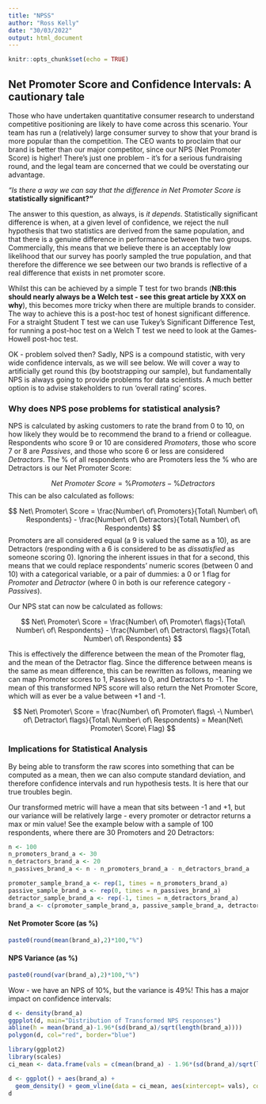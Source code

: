 ```yaml
---
title: "NPSS"
author: "Ross Kelly"
date: "30/03/2022"
output: html_document
---
```


```r
knitr::opts_chunk$set(echo = TRUE)
```

## Net Promoter Score and Confidence Intervals: A cautionary tale

Those who have undertaken quantitative consumer research to understand competitive positioning are likely to have come across this scenario. Your team has run a (relatively) large consumer survey to show that your brand is more popular than the competition. The CEO wants to proclaim that our brand is better than our major competitor, since our NPS (Net Promoter Score) is higher! There's just one problem - it's for a serious fundraising round, and the legal team are concerned that we could be overstating our advantage. 

_"Is there a way we can say that the difference in Net Promoter Score is_ __statistically significant?"__

The answer to this question, as always, is _it depends_. 
Statistically significant difference is when, at a given level of confidence, we reject the null hypothesis that two statistics are derived from the same population, and that there is a genuine difference in performance between the two groups. 
Commercially, this means that we believe there is an acceptably low likelihood that our survey has poorly sampled the true population, and that therefore the difference we see between our two brands is reflective of a real difference that exists in net promoter score.

Whilst this can be achieved by a simple T test for two brands (**NB:this should nearly always be a Welch test - see this great article by XXX on why**), this becomes more tricky when there are multiple brands to consider. The way to achieve this is a post-hoc test of honest significant difference. For a straight Student T test we can use Tukey's Significant Difference Test, for running a post-hoc test on a Welch T test we need to look at the Games-Howell post-hoc test.

OK - problem solved then? Sadly, NPS is a compound statistic, with very wide confidence intervals, as we will see below. We will cover a way to artificially get round this (by bootstrapping our sample), but fundamentally NPS is always going to provide problems for data scientists. A much better option is to advise stakeholders to run 'overall rating' scores.


### Why does NPS pose problems for statistical analysis?

NPS is calculated by asking customers to rate the brand from 0 to 10, on how likely they would be to recommend the brand to a friend or colleague. Respondents who score 9 or 10 are considered _Promoters_, those who score 7 or 8 are _Passives_, and those who score 6 or less are considered _Detractors_. The % of all respondents who are Promoters less the % who are Detractors is our Net Promoter Score:

$$ 
Net\ Promoter\ Score = \% Promoters - \% Detractors
$$
This can be also calculated as follows:

$$
Net\ Promoter\ Score = \frac{Number\ of\ Promoters}{Total\ Number\ of\ Respondents} - \frac{Number\ of\ Detractors}{Total\ Number\ of\ Respondents} 
$$
Promoters are all considered equal (a 9 is valued the same as a 10), as are Detractors (responding with a 6 is considered to be as _dissatisfied_ as someone scoring 0). Ignoring the inherent issues in that for a second, this means that we could replace respondents' numeric scores (between 0 and 10) with a categorical variable, or a pair of dummies: a 0 or 1 flag for _Promoter_ and _Detractor_ (where 0 in both is our reference category - _Passives_).

Our NPS stat can now be calculated as follows:

$$
Net\ Promoter\ Score = \frac{Number\ of\ Promoter\ flags}{Total\ Number\ of\ Respondents} - \frac{Number\ of\ Detractors\ flags}{Total\ Number\ of\ Respondents} 
$$

This is effectively the difference between the mean of the Promoter flag, and the mean of the Detractor flag. Since the difference between means is the same as mean difference, this can be rewritten as follows, meaning we can map Promoter scores to 1, Passives to 0, and Detractors to -1. The mean of this transformed NPS score will also return the Net Promoter Score, which will as ever be a value between +1 and -1.

$$
Net\ Promoter\ Score = \frac{Number\ of\ Promoter\ flags\ -\ Number\ of\ Detractor\ flags}{Total\ Number\ of\ Respondents} = Mean(Net\ Promoter\ Score\ Flag)
$$

### Implications for Statistical Analysis

By being able to transform the raw scores into something that can be computed as a mean, then we can also compute standard deviation, and therefore confidence intervals and run hypothesis tests. It is here that our true troubles begin. 

Our transformed metric will have a mean that sits between -1 and +1, but our variance will be relatively large - every promoter or detractor returns a max or min value! See the example below with a sample of 100 respondents, where there are 30 Promoters and 20 Detractors:

```r
n <- 100
n_promoters_brand_a <- 30
n_detractors_brand_a <- 20
n_passives_brand_a <- n - n_promoters_brand_a - n_detractors_brand_a

promoter_sample_brand_a <- rep(1, times = n_promoters_brand_a)
passive_sample_brand_a <- rep(0, times = n_passives_brand_a)
detractor_sample_brand_a <- rep(-1, times = n_detractors_brand_a)
brand_a <- c(promoter_sample_brand_a, passive_sample_brand_a, detractor_sample_brand_a)
```

#### Net Promoter Score (as %)

```r
paste0(round(mean(brand_a),2)*100,"%")
```

#### NPS Variance (as %)

```r
paste0(round(var(brand_a),2)*100,"%")
```

Wow - we have an NPS of 10%, but the variance is 49%! This has a major impact on confidence intervals:

```r
d <- density(brand_a)
ggpplot(d, main="Distribution of Transformed NPS responses") 
abline(h = mean(brand_a)-1.96*(sd(brand_a)/sqrt(length(brand_a))))
polygon(d, col="red", border="blue")
```

```r
library(ggplot2)
library(scales)
ci_mean <- data.frame(vals = c(mean(brand_a) - 1.96*(sd(brand_a)/sqrt(length(brand_a))), mean(brand_a), mean(brand_a) + 1.96*(sd(brand_a)/sqrt(length(brand_a)))), labels = c('Lower CI (95%)', 'NPS Statistic', 'Upper CI (95%)'))

d <- ggplot() + aes(brand_a) + 
  geom_density() + geom_vline(data = ci_mean, aes(xintercept= vals), color="blue", size=0.5) + geom_text(data = ci_mean, aes(x=vals, y = 0.5, label = labels), size = 4, angle = 90, vjust = -0.4, ) + ggtitle(label = "Transformed NPS with NPS statistic and Confidence Intervals (95%)") + scale_x_continuous(labels = percent)
d
```
